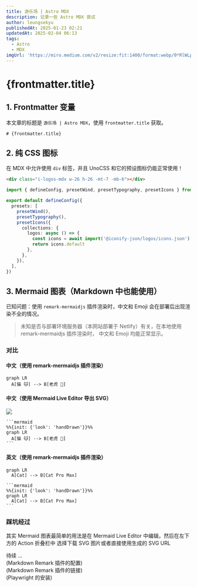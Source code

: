 ```yaml
---
title: 游乐场 | Astro MDX
description: 记录一些 Astro MDX 尝试
author: leungsekyu
publishedAt: 2025-01-23 02:21
updatedAt: 2025-02-04 06:13
tags:
  - Astro
  - MDX
imgUrl: 'https://miro.medium.com/v2/resize:fit:1400/format:webp/0*RlWLpB_2pBQ4F3gu'
---
```



# {frontmatter.title}

## 1. Frontmatter 变量

本文章的标题是 `游乐场 | Astro MDX`，使用 `frontmatter.title` 获取。

```mdx
# {frontmatter.title}
```

<Link
  site="https://docs.astro.build/zh-cn/guides/integrations-guide/mdx/#%E5%9C%A8-mdx-%E4%B8%AD%E4%BD%BF%E7%94%A8-frontmatter-%E5%8F%98%E9%87%8F"
  name="在 MDX 中使用 Frontmatter 变量"
  favicon="https://leungsekyu.com/icons/bookmarks/astro.svg"
  first={true}
/>

## 2. 纯 CSS 图标

在 MDX 中允许使用 `div` 标签，并且 UnoCSS 和它的预设图标仍能正常使用！

<div class="i-logos-mdx w-26 h-26 -mt-7 -mb-6"></div>

```html
<div class="i-logos-mdx w-26 h-26 -mt-7 -mb-6"></div>
```

```ts
import { defineConfig, presetWind, presetTypography, presetIcons } from 'unocss'

export default defineConfig({
  presets: [
    presetWind(),
    presetTypography(),
    presetIcons({
      collections: {
        logos: async () => {
          const icons = await import('@iconify-json/logos/icons.json')
          return icons.default
        },
      },
    }),
  ],
})
```

<Link
  site="https://unocss.dev/presets/icons#icons-preset"
  name="Icons preset"
  first={true}
/>
<Link
  site="https://icones.js.org/collection/logos"
  name="SVG Logos"
  favicon="https://leungsekyu.com/icons/bookmarks/icônes.svg"
/>

## 3. Mermaid 图表（Markdown 中也能使用）

已知问题：使用 `remark-mermaidjs` 插件渲染时，中文和 Emoji 会在部署后出现渲染不全的情况。

> 未知是否与部署环境服务器（本网站部署于 Netlify）有关，在本地使用 remark-mermaidjs 插件渲染时，
> 中文和 Emoji 均能正常显示。

### 对比

#### 中文（使用 remark-mermaidjs 插件渲染）

```mermaid
graph LR
  A[猫 🐱] --> B[老虎 🐯]
```

#### 中文（使用 Mermaid Live Editor 导出 SVG）

![](../../assets/mermaid-cat-tiger.svg)

````mdx
```mermaid
%%{init: {'look': 'handDrawn'}}%%
graph LR
  A[猫 🐱] --> B[老虎 🐯]
```
````

#### 英文（使用 remark-mermaidjs 插件渲染）

```mermaid
graph LR
  A[Cat] --> B[Cat Pro Max]
```

````mdx
```mermaid
%%{init: {'look': 'handDrawn'}}%%
graph LR
  A[Cat] --> B[Cat Pro Max]
```
````

### 踩坑经过

其实 Mermaid 图表最简单的用法是在 Mermaid Live Editor 中编辑，然后在左下方的 Action 折叠栏中
选择下载 SVG 图片或者直接使用生成的 SVG URL

待续 ...  
(Markdown Remark 插件的配置)  
(Markdown Remark 插件的链接)  
(Playwright 的安装)

<Link
  site="https://mermaid.live/edit"
  name="Mermaid Live Editor"
  first={true}
/>

